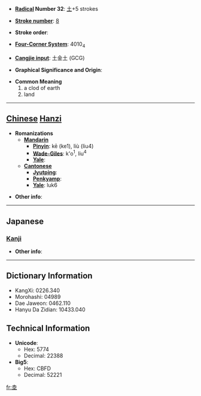* '''[[Wiktionary:Chinese radical index| Radical]] Number 32''': [[Wiktionary:Chinese radical index 土|土]]+5 strokes

* '''[[Wiktionary:Chinese total strokes index|Stroke number]]''': [[Wiktionary:Chinese total strokes index 8|8]]

* '''Stroke order''': 

* '''[[Wiktionary:Chinese four corner index|Four-Corner System]]''': 4010<sub>4</sub>

* '''[[Wiktionary:Chinese Cangjie index|Cangjie input]]''': 土金土 (GCG)

* '''Graphical Significance and Origin''': 

* '''Common Meaning'''
*#a clod of earth
*# land


----

== [[Chinese]] [[Hanzi]] ==

* '''Romanizations'''
** '''[[Mandarin]]'''
*** '''[[Pinyin]]''': kē (ke1), liù (liu4)
*** '''[[Wade-Giles]]''': k'o<sup>1</sup>, liu<sup>4</sup>
*** '''[[Yale]]''': 
** '''[[Cantonese]]'''
*** '''[[Jyutping]]''':
*** '''[[Penkyamp]]''': 
*** '''[[Yale]]''': luk6

* '''Other info''': 

----

==Japanese==
===[[Kanji]]===
{{kanji|on readings=[[りく]] (riku), [[ろく]] (roku)
|kun readings=
}}

* '''Other info''':  

----

== Dictionary Information ==

* KangXi: 0226.340
* Morohashi: 04989
* Dae Jaweon: 0462.110
* Hanyu Da Zidian: 10433.040

== Technical Information ==

* '''Unicode''':
** Hex: 5774
** Decimal: 22388
* '''Big5''':
** Hex: CBFD
** Decimal: 52221

[[fr:坴]]